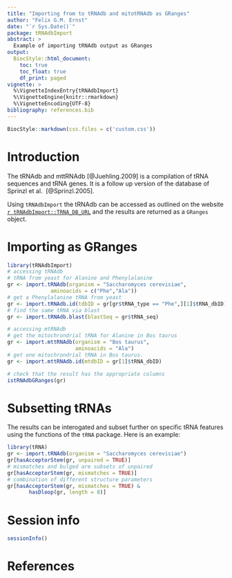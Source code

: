 ```yaml
---
title: "Importing from to tRNAdb and mitotRNAdb as GRanges"
author: "Felix G.M. Ernst"
date: "`r Sys.Date()`"
package: tRNAdbImport
abstract: >
  Example of importing tRNAdb output as GRanges
output:
  BiocStyle::html_document:
    toc: true
    toc_float: true
    df_print: paged
vignette: >
  %\VignetteIndexEntry{tRNAdbImport}
  %\VignetteEngine{knitr::rmarkdown}
  %\VignetteEncoding{UTF-8}
bibliography: references.bib
---
```


```r
BiocStyle::markdown(css.files = c('custom.css'))
```

# Introduction

The tRNAdb and mttRNAdb [@Juehling.2009] is a compilation of tRNA sequences and 
tRNA genes. It is a follow up version of the database of Sprinzl et al. 
[@Sprinzl.2005].

Using `tRNAdbImport` the tRNAdb can be accessed as outlined on the website 
[`r tRNAdbImport::TRNA_DB_URL`](`r tRNAdbImport::TRNA_DB_URL`) and the results
are returned as a `GRanges` object.

# Importing as GRanges

```r
library(tRNAdbImport)
# accessing tRNAdb
# tRNA from yeast for Alanine and Phenylalanine
gr <- import.tRNAdb(organism = "Saccharomyces cerevisiae",
              aminoacids = c("Phe","Ala"))
# get a Phenylalanine tRNA from yeast
gr <- import.tRNAdb.id(tdbID = gr[gr$tRNA_type == "Phe",][1]$tRNA_dbID)
# find the same tRNA via blast
gr <- import.tRNAdb.blast(blastSeq = gr$tRNA_seq)

# accessing mtRNAdb
# get the mitochrondrial tRNA for Alanine in Bos taurus
gr <- import.mttRNAdb(organism = "Bos taurus", 
                      aminoacids = "Ala")
# get one mitochrondrial tRNA in Bos taurus. 
gr <- import.mttRNAdb.id(mtdbID = gr[1]$tRNA_dbID)

# check that the result has the appropriate columns
istRNAdbGRanges(gr)
```

# Subsetting tRNAs

The results can be interogated and subset further on specific tRNA features 
using the functions of the `tRNA` package. Here is an example:

```r
library(tRNA)
gr <- import.tRNAdb(organism = "Saccharomyces cerevisiae")
gr[hasAcceptorStem(gr, unpaired = TRUE)]
# mismatches and bulged are subsets of unpaired
gr[hasAcceptorStem(gr, mismatches = TRUE)]
# combination of different structure parameters
gr[hasAcceptorStem(gr, mismatches = TRUE) & 
       hasDloop(gr, length = 8)]
```

# Session info

```r
sessionInfo()
```

# References
